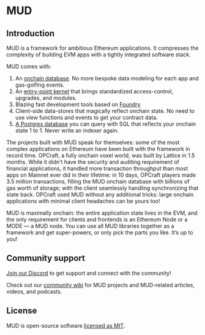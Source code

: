 
<IndexIntro />

# MUD

## Introduction

MUD is a framework for ambitious Ethereum applications. It compresses the complexity of building EVM apps with a tightly integrated software stack.

MUD comes with:

1. An [onchain database](store). No more bespoke data modeling for each app and gas-golfing events.
2. An [entry-point kernel](world) that brings standardized access-control, upgrades, and modules.
3. Blazing fast development tools based on [Foundry](https://github.com/foundry-rs/foundry)
4. Client-side data-stores that magically reflect onchain state. No need to use view functions and events to get your contract data.
5. [A Postgres database](mode) you can query with SQL that reflects your onchain state 1 to 1. Never write an indexer again.

The projects built with MUD speak for themselves: some of the most complex applications on Ethereum have been built with the framework in record time. OPCraft, a fully onchain voxel world, was built by Lattice in 1.5 months. While it didn’t have the security and auditing requirement of financial applications, it handled more transaction throughput than most apps on Mainnet ever did in their lifetime: in 10 days, OPCraft players made 3.5 million transactions, filling the MUD onchain database with billions of gas worth of storage; with the client seamlessly handling synchronizing that state back. OPCraft used MUD without any additional tricks: large onchain applications with minimal client headaches can be yours too!

MUD is maximally onchain: the entire application state lives in the EVM, and the only requirement for clients and frontends is an Ethereum Node or a MODE — a MUD node. You can use all MUD libraries together as a framework and get super-powers, or only pick the parts you like. It’s up to you!

## Community support

[Join our Discord](https://lattice.xyz/discord) to get support and connect with the community!

Check out our [community wiki](https://community.mud.dev) for MUD projects and MUD-related articles, videos, and podcasts.

## License

MUD is open-source software [licensed as MIT](LICENSE).
